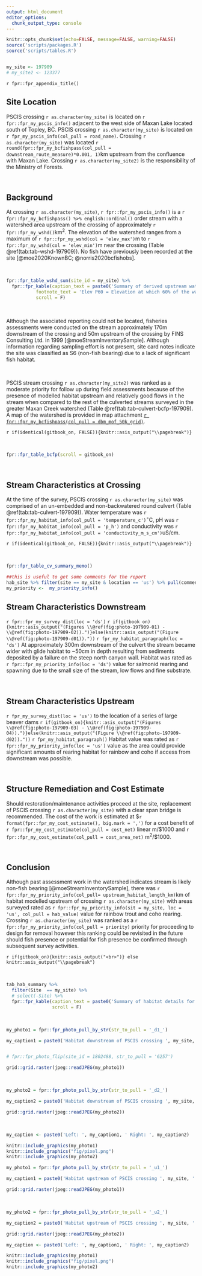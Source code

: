 ```yaml
---
output: html_document
editor_options: 
  chunk_output_type: console
---
```


```r
knitr::opts_chunk$set(echo=FALSE, message=FALSE, warning=FALSE)
source('scripts/packages.R')
source('scripts/tables.R')



```



```r
my_site <- 197909
# my_site2 <- 123377


```

`r fpr::fpr_appendix_title()`

## Site Location {-}

PSCIS crossing `r as.character(my_site)` is located on `r fpr::fpr_my_pscis_info()` adjacent to the west side of Maxan Lake located south of Topley, BC. PSCIS crossing `r as.character(my_site)` is located on `r fpr_my_pscis_info(col_pull = road_name)`.  Crossing `r as.character(my_site)` was located `r round(fpr::fpr_my_bcfishpass(col_pull = downstream_route_measure)*0.001, 1)`km upstream from the confluence with Maxan Lake. Crossing `r as.character(my_site2)` is the responsibility of the Ministry of Forests.


<br>

## Background {-}


At crossing `r as.character(my_site)`, `r fpr::fpr_my_pscis_info()` is a `r fpr::fpr_my_bcfishpass() %>% english::ordinal()` order stream with a watershed area upstream of the crossing of approximately `r fpr::fpr_my_wshd()`km^2^. The elevation of the watershed ranges from a maximum of `r fpr::fpr_my_wshd(col = 'elev_max')`m to `r fpr::fpr_my_wshd(col = 'elev_min')`m near the crossing (Table \@ref(tab:tab-wshd-197909)). No fish have previously been recorded at the site [@moe2020KnownBC; @norris2020bcfishobs]. 


<br>

```r
fpr::fpr_table_wshd_sum(site_id = my_site) %>% 
  fpr::fpr_kable(caption_text = paste0('Summary of derived upstream watershed statistics for PSCIS crossing ', my_site, '.'),
           footnote_text = 'Elev P60 = Elevation at which 60% of the watershed area is above',
           scroll = F)

```

<br>

Although the associated reporting could not be located, fisheries assessments were conducted on the stream approximately 170m downstream of the crossing and 50m upstream of the crossing by FINS Consulting Ltd. in 1999 [@moeStreamInventorySample]. Although information regarding sampling effort is not present, site card notes indicate the site was classified as S6 (non-fish bearing) due to a lack of significant fish habitat.

<br>

PSCIS stream crossing `r as.character(my_site2)` was ranked as a moderate priority for follow up during field assessments because of the presence of modelled habitat upstream and relatively good flows in t he stream when compared to the rest of the culverted streams surveyed in the greater Maxan Creek watershed (Table \@ref(tab:tab-culvert-bcfp-197909).  A map of the watershed is provided in map attachment [`r fpr::fpr_my_bcfishpass(col_pull = dbm_mof_50k_grid)`](`r fpr::fpr_my_mapsheet()`).  



`r if(identical(gitbook_on, FALSE)){knitr::asis_output("\\pagebreak")}`

<br>


```r
fpr::fpr_table_bcfp(scroll = gitbook_on) 

```

<br>


## Stream Characteristics at Crossing {-}

At the time of the survey, PSCIS crossing `r as.character(my_site)` was comprised of an un-embedded and non-backwatered round culvert (Table \@ref(tab:tab-culvert-197909)).  Water temperature was `r fpr::fpr_my_habitat_info(col_pull = 'temperature_c')`$^\circ$C, pH was `r fpr::fpr_my_habitat_info(col_pull = 'p_h')` and conductivity was `r fpr::fpr_my_habitat_info(col_pull = 'conductivity_m_s_cm')`uS/cm. 


`r if(identical(gitbook_on, FALSE)){knitr::asis_output("\\pagebreak")}`

<br>

```r
fpr::fpr_table_cv_summary_memo()

```


```r
##this is useful to get some comments for the report
hab_site %>% filter(site == my_site & location == 'us') %>% pull(comments)
my_priority <-  my_priority_info()

```

## Stream Characteristics Downstream {-}

`r fpr::fpr_my_survey_dist(loc = 'ds')`
`r if(gitbook_on){knitr::asis_output("(Figures \\@ref(fig:photo-197909-01) - \\@ref(fig:photo-197909-02)).")}else(knitr::asis_output("(Figure \\@ref(fig:photo-197909-d01))."))`
`r fpr_my_habitat_paragraph(loc = 'ds')`
At approximately 300m downstream of the culvert the stream became wider with glide habitat to ~50cm in depth resulting from sediments deposited by a failure on the steep north canyon wall. Habitat was rated as `r fpr::fpr_my_priority_info(loc = 'ds')` value for salmonid rearing and spawning due to the small size of the stream, low flows and fine substrate.

<br>


## Stream Characteristics Upstream {-}

`r fpr_my_survey_dist(loc = 'us')` to the location of a series of large beaver dams 
`r if(gitbook_on){knitr::asis_output("(Figures \\@ref(fig:photo-197909-03) - \\@ref(fig:photo-197909-04)).")}else(knitr::asis_output("(Figure \\@ref(fig:photo-197909-d02))."))`
`r fpr_my_habitat_paragraph()` 
Habitat value was rated as `r fpr::fpr_my_priority_info(loc = 'us')` value as the area could provide significant amounts of rearing habitat for rainbow and coho if access from downstream was possible.


<br>


## Structure Remediation and Cost Estimate {-}

Should restoration/maintenance activities proceed at the site, replacement of PSCIS crossing `r as.character(my_site)` with a clear span bridge is recommended. The cost of the work is estimated at \$`r format(fpr::fpr_my_cost_estimate(), big.mark = ',')` for a cost benefit of `r fpr::fpr_my_cost_estimate(col_pull = cost_net)` linear m/\$1000 and `r fpr::fpr_my_cost_estimate(col_pull = cost_area_net)` m^2^/\$1000.  

<br>



## Conclusion {-}

Although past assessment work in the watershed indicates stream is likely non-fish bearing [@moeStreamInventorySample], there was `r fpr::fpr_my_priority_info(col_pull= upstream_habitat_length_km)`km of habitat modelled upstream of crossing `r as.character(my_site)` with areas surveyed rated as `r fpr::fpr_my_priority_info(sit = my_site, loc = 'us', col_pull = hab_value)` value for rainbow trout and coho rearing. Crossing `r as.character(my_site)` was ranked as a `r fpr::fpr_my_priority_info(col_pull = priority)` priority for proceeding to design for removal however this ranking could be revisited in the future should fish presence or potential for fish presence be confirmed through subsequent survey activities.

`r if(gitbook_on){knitr::asis_output("<br>")} else knitr::asis_output("\\pagebreak")`

<br>

```r
tab_hab_summary %>% 
  filter(Site  == my_site) %>% 
  # select(-Site) %>% 
  fpr::fpr_kable(caption_text = paste0('Summary of habitat details for PSCIS crossing ', my_site, '.'),
                 scroll = F) 

```

<br>



```r
my_photo1 = fpr::fpr_photo_pull_by_str(str_to_pull = '_d1_')

my_caption1 = paste0('Habitat downstream of PSCIS crossing ', my_site, '.')


# fpr::fpr_photo_flip(site_id = 1802488, str_to_pull = '6257')

```

```r
grid::grid.raster(jpeg::readJPEG(my_photo1))
```

<br>

```r
my_photo2 = fpr::fpr_photo_pull_by_str(str_to_pull = '_d2_')

my_caption2 = paste0('Habitat downstream of PSCIS crossing ', my_site, '.')
```

```r
grid::grid.raster(jpeg::readJPEG(my_photo2))

```

<br>

```r

my_caption <- paste0('Left: ', my_caption1, ' Right: ', my_caption2)

knitr::include_graphics(my_photo1)
knitr::include_graphics("fig/pixel.png")
knitr::include_graphics(my_photo2)
```


```r
my_photo1 = fpr::fpr_photo_pull_by_str(str_to_pull = '_u1_')

my_caption1 = paste0('Habitat upstream of PSCIS crossing ', my_site, '.')
```

```r
grid::grid.raster(jpeg::readJPEG(my_photo1))
```



<br>

```r
my_photo2 = fpr::fpr_photo_pull_by_str(str_to_pull = '_u2_')

my_caption2 = paste0('Habitat upstream of PSCIS crossing ', my_site, '.')

```

```r
grid::grid.raster(jpeg::readJPEG(my_photo2))
```

```r

my_caption <- paste0('Left: ', my_caption1, ' Right: ', my_caption2)

knitr::include_graphics(my_photo1)
knitr::include_graphics("fig/pixel.png")
knitr::include_graphics(my_photo2)
```
